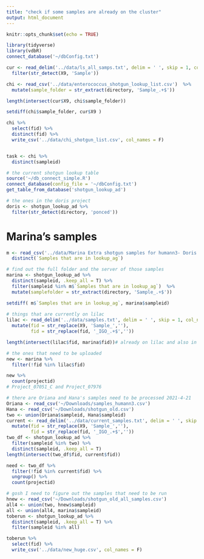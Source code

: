 ```yaml
---
title: "check if some samples are already on the cluster"
output: html_document
---
```


```r
knitr::opts_chunk$set(echo = TRUE)
```

```r
library(tidyverse)
library(vdbR)
connect_database('~/dbConfig.txt')
```

```r
cur <- read_delim('../data/ls_all_samps.txt', delim = ' ', skip = 1, col_names = F) %>% 
  filter(str_detect(X9, 'Sample'))

chi <- read_csv('../data/enterococcus_shotgun_lookup_list.csv')  %>% 
  mutate(sample_folder = str_extract(directory, 'Sample_.+$'))

length(intersect(cur$X9, chi$sample_folder))

setdiff(chi$sample_folder, cur$X9 )

chi %>% 
  select(fid) %>% 
  distinct(fid) %>% 
  write_csv('../data/chi_shotgun_list.csv', col_names = F)


task <- chi %>% 
  distinct(sampleid)
```

```r
# the current shotgun lookup table 
source('~/db_connect_simple.R')
connect_database(config_file = '~/dbConfig.txt')
get_table_from_database('shotgun_lookup_ad')

# the ones in the doris project
doris <- shotgun_lookup_ad %>% 
  filter(str_detect(directory, 'ponced'))
```


# Marina's samples

```r
m <- read_csv('../data/Marina Extra shotgun samples for humann3- Doris.csv') %>% 
  distinct(`Samples that are in lookup_ag`)

# find out the full folder and the server of those samples 
marina <- shotgun_lookup_ad %>%
  distinct(sampleid, .keep_all = T) %>% 
  filter(sampleid %in% m$`Samples that are in lookup_ag`)  %>% 
  mutate(samplefolder = str_extract(directory, 'Sample_.+$'))

setdiff( m$`Samples that are in lookup_ag`, marina$sampleid)
  
# things that are currently on lilac
lilac <- read_delim('../data/samples.txt', delim = ' ', skip = 1, col_names = F)  %>% 
  mutate(fid = str_replace(X9, 'Sample_',''),
         fid = str_replace(fid, '_IGO_.+$',''))

length(intersect(lilac$fid, marina$fid))# already on lilac and also in marina list 

# the ones that need to be uploaded
new <- marina %>% 
  filter(!fid %in% lilac$fid)

new %>% 
  count(projectid)  
# Project_07051_C and Project_07976
```
```r
# there are Oriana and Hana's samples need to be processed 2021-4-21
Oriana <- read_csv('~/Downloads/samples_humann3.csv')
Hana <- read_csv('~/Downloads/shotgun_old.csv')
two <- union(Oriana$sampleid, Hana$sampleid)
current <- read_delim('../data/current_samples.txt', delim = ' ', skip = 1, col_names = F)  %>% 
  mutate(fid = str_replace(X9, 'Sample_',''),
         fid = str_replace(fid, '_IGO_.+$',''))
two_df <- shotgun_lookup_ad %>% 
  filter(sampleid %in% two) %>% 
  distinct(sampleid, .keep_all = T)
length(intersect(two_df$fid, current$fid))

need <- two_df %>% 
  filter(!fid %in% current$fid) %>% 
  ungroup() %>% 
  count(projectid)
```

```r
# gosh I need to figure out the samples that need to be run
hnew <- read_csv('~/Downloads/shotgun_old_all_samples.csv')
all4 <- union(two, hnew$sampleid)
all <- union(all4, marina$sampleid)
toberun <- shotgun_lookup_ad %>% 
  distinct(sampleid, .keep_all = T) %>% 
  filter(sampleid %in% all) 

toberun %>% 
  select(fid) %>% 
  write_csv('../data/new_huge.csv', col_names = F)
```


